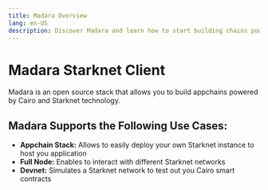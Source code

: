 ```yaml
---
title: Madara Overview
lang: en-US
description: Discover Madara and learn how to start building chains powered by Cairo.
---
```


# Madara Starknet Client

Madara is an open source stack that allows you to build appchains powered by Cairo and Starknet technology.

## Madara Supports the Following Use Cases:

- **Appchain Stack:** Allows to easily deploy your own Starknet instance to host you application
- **Full Node:** Enables to interact with different Starknet networks
- **Devnet:** Simulates a Starknet network to test out you Cairo smart contracts
